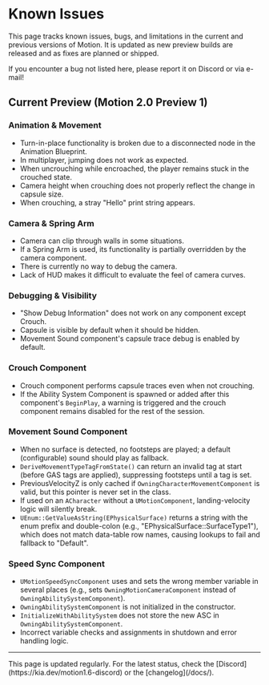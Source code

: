 # Known Issues

This page tracks known issues, bugs, and limitations in the current and previous versions of Motion. It is updated as new preview builds are released and as fixes are planned or shipped.

<InfoAlert>
  <AlertDescription>
    If you encounter a bug not listed here, please report it on Discord or via e-mail!
  </AlertDescription>
</InfoAlert>

## Current Preview (Motion 2.0 Preview 1)

### Animation & Movement

* Turn-in-place functionality is broken due to a disconnected node in the Animation Blueprint.
* In multiplayer, jumping does not work as expected.
* When uncrouching while encroached, the player remains stuck in the crouched state.
* Camera height when crouching does not properly reflect the change in capsule size.
* When crouching, a stray "Hello" print string appears.

### Camera & Spring Arm

* Camera can clip through walls in some situations.
* If a Spring Arm is used, its functionality is partially overridden by the camera component.
* There is currently no way to debug the camera.
* Lack of HUD makes it difficult to evaluate the feel of camera curves.

### Debugging & Visibility

* "Show Debug Information" does not work on any component except Crouch.
* Capsule is visible by default when it should be hidden.
* Movement Sound component's capsule trace debug is enabled by default.

### Crouch Component

* Crouch component performs capsule traces even when not crouching.
* If the Ability System Component is spawned or added after this component's `BeginPlay`, a warning is triggered and the crouch component remains disabled for the rest of the session.

### Movement Sound Component

* When no surface is detected, no footsteps are played; a default (configurable) sound should play as fallback.
* `DeriveMovementTypeTagFromState()` can return an invalid tag at start (before GAS tags are applied), suppressing footsteps until a tag is set.
* PreviousVelocityZ is only cached if `OwningCharacterMovementComponent` is valid, but this pointer is never set in the class.
* If used on an `ACharacter` without a `UMotionComponent`, landing-velocity logic will silently break.
* `UEnum::GetValueAsString(EPhysicalSurface)` returns a string with the enum prefix and double-colon (e.g., "EPhysicalSurface::SurfaceType1"), which does not match data-table row names, causing lookups to fail and fallback to "Default".

### Speed Sync Component

* `UMotionSpeedSyncComponent` uses and sets the wrong member variable in several places (e.g., sets `OwningMotionCameraComponent` instead of `OwningAbilitySystemComponent`).
* `OwningAbilitySystemComponent` is not initialized in the constructor.
* `InitializeWithAbilitySystem` does not store the new ASC in `OwningAbilitySystemComponent`.
* Incorrect variable checks and assignments in shutdown and error handling logic.

---

<InfoAlert>
  <AlertDescription>
    This page is updated regularly. For the latest status, check the [Discord](https://kia.dev/motion1.6-discord) or the [changelog](/docs/).
  </AlertDescription>
</InfoAlert>
